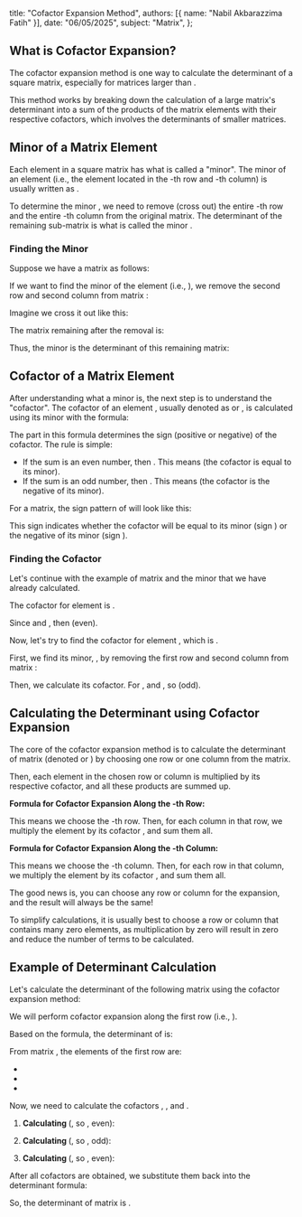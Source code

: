   title: "Cofactor Expansion Method",
  authors: [{ name: "Nabil Akbarazzima Fatih" }],
  date: "06/05/2025",
  subject: "Matrix",
};

## What is Cofactor Expansion?

The cofactor expansion method is one way to calculate the determinant of a square matrix, especially for matrices larger than <InlineMath math="2 \times 2" />.

This method works by breaking down the calculation of a large matrix's determinant into a sum of the products of the matrix elements with their respective cofactors, which involves the determinants of smaller matrices.

## Minor of a Matrix Element

Each element in a square matrix has what is called a "minor". The minor of an element <InlineMath math="a_{ij}" /> (i.e., the element located in the <InlineMath math="i" />-th row and <InlineMath math="j" />-th column) is usually written as <InlineMath math="M_{ij}" />.

To determine the minor <InlineMath math="M_{ij}" />, we need to remove (cross out) the entire <InlineMath math="i" />-th row and the entire <InlineMath math="j" />-th column from the original matrix. The determinant of the remaining sub-matrix is what is called the minor <InlineMath math="M_{ij}" />.

### Finding the Minor

Suppose we have a <InlineMath math="3 \times 3" /> matrix <InlineMath math="A" /> as follows:

<BlockMath math="A = \begin{bmatrix} a_{11} & a_{12} & a_{13} \\ a_{21} & a_{22} & a_{23} \\ a_{31} & a_{32} & a_{33} \end{bmatrix}" />

If we want to find the minor of the element <InlineMath math="a_{22}" /> (i.e., <InlineMath math="M_{22}" />), we remove the second row and second column from matrix <InlineMath math="A" />:

Imagine we cross it out like this:

<BlockMath math="A = \begin{bmatrix} a_{11} & \cancel{a_{12}} & a_{13} \\ \cancel{a_{21}} & \cancel{a_{22}} & \cancel{a_{23}} \\ a_{31} & \cancel{a_{32}} & a_{33} \end{bmatrix}" />

The matrix remaining after the removal is:

<BlockMath math="\begin{bmatrix} a_{11} & a_{13} \\ a_{31} & a_{33} \end{bmatrix}" />

Thus, the minor <InlineMath math="M_{22}" /> is the determinant of this remaining matrix:

<BlockMath math="M_{22} = \det \begin{pmatrix} a_{11} & a_{13} \\ a_{31} & a_{33} \end{pmatrix} = (a_{11} \times a_{33}) - (a_{13} \times a_{31})" />

## Cofactor of a Matrix Element

After understanding what a minor is, the next step is to understand the "cofactor". The cofactor of an element <InlineMath math="a_{ij}" />, usually denoted as <InlineMath math="k_{ij}" /> or <InlineMath math="C_{ij}" />, is calculated using its minor with the formula:

<BlockMath math="k_{ij} = (-1)^{i+j} M_{ij}" />

The <InlineMath math="(-1)^{i+j}" /> part in this formula determines the sign (positive or negative) of the cofactor. The rule is simple:

- If the sum <InlineMath math="i+j" /> is an even number, then <InlineMath math="(-1)^{i+j} = 1" />. This means <InlineMath math="k_{ij} = M_{ij}" /> (the cofactor is equal to its minor).
- If the sum <InlineMath math="i+j" /> is an odd number, then <InlineMath math="(-1)^{i+j} = -1" />. This means <InlineMath math="k_{ij} = -M_{ij}" /> (the cofactor is the negative of its minor).

For a <InlineMath math="3 \times 3" /> matrix, the sign pattern of <InlineMath math="(-1)^{i+j}" /> will look like this:

<BlockMath math="\begin{pmatrix} + & - & + \\ - & + & - \\ + & - & + \end{pmatrix}" />

This sign indicates whether the cofactor will be equal to its minor (sign <InlineMath math="+" />) or the negative of its minor (sign <InlineMath math="-" />).

### Finding the Cofactor

Let's continue with the example of matrix <InlineMath math="A" /> and the minor <InlineMath math="M_{22}" /> that we have already calculated.

The cofactor for element <InlineMath math="a_{22}" /> is <InlineMath math="k_{22}" />.

Since <InlineMath math="i=2" /> and <InlineMath math="j=2" />, then <InlineMath math="i+j = 2+2 = 4" /> (even).

<BlockMath math="k_{22} = (-1)^{2+2} M_{22} = (1) M_{22} = M_{22}" />

Now, let's try to find the cofactor for element <InlineMath math="a_{12}" />, which is <InlineMath math="k_{12}" />.

First, we find its minor, <InlineMath math="M_{12}" />, by removing the first row and second column from matrix <InlineMath math="A" />:

<BlockMath math="M_{12} = \det \begin{pmatrix} a_{21} & a_{23} \\ a_{31} & a_{33} \end{pmatrix} = (a_{21} \times a_{33}) - (a_{23} \times a_{31})" />

Then, we calculate its cofactor. For <InlineMath math="a_{12}" />, <InlineMath math="i=1" /> and <InlineMath math="j=2" />, so <InlineMath math="i+j = 1+2 = 3" /> (odd).

<BlockMath math="k_{12} = (-1)^{1+2} M_{12} = (-1) M_{12} = -M_{12}" />

## Calculating the Determinant using Cofactor Expansion

The core of the cofactor expansion method is to calculate the determinant of matrix <InlineMath math="A" /> (denoted <InlineMath math="\det(A)" /> or <InlineMath math="|A|" />) by choosing one row or one column from the matrix.

Then, each element in the chosen row or column is multiplied by its respective cofactor, and all these products are summed up.

**Formula for Cofactor Expansion Along the <InlineMath math="i" />-th Row:**

<BlockMath math="\det(A) = |A| = \sum_{j=1}^{n} a_{ij}k_{ij} = a_{i1}k_{i1} + a_{i2}k_{i2} + \dots + a_{in}k_{in}" />

This means we choose the <InlineMath math="i" />-th row. Then, for each column <InlineMath math="j" /> in that row, we multiply the element <InlineMath math="a_{ij}" /> by its cofactor <InlineMath math="k_{ij}" />, and sum them all.

**Formula for Cofactor Expansion Along the <InlineMath math="j" />-th Column:**

<BlockMath math="\det(A) = |A| = \sum_{i=1}^{n} a_{ij}k_{ij} = a_{1j}k_{1j} + a_{2j}k_{2j} + \dots + a_{nj}k_{nj}" />

This means we choose the <InlineMath math="j" />-th column. Then, for each row <InlineMath math="i" /> in that column, we multiply the element <InlineMath math="a_{ij}" /> by its cofactor <InlineMath math="k_{ij}" />, and sum them all.

The good news is, you can choose any row or column for the expansion, and the result will always be the same!

To simplify calculations, it is usually best to choose a row or column that contains many zero elements, as multiplication by zero will result in zero and reduce the number of terms to be calculated.

## Example of Determinant Calculation

Let's calculate the determinant of the following matrix <InlineMath math="P" /> using the cofactor expansion method:

<BlockMath math="P = \begin{bmatrix} 1 & 3 & 2 \\ 2 & 6 & 2 \\ 5 & 9 & 4 \end{bmatrix}" />

We will perform cofactor expansion along the first row (i.e., <InlineMath math="i=1" />).

Based on the formula, the determinant of <InlineMath math="P" /> is:

<BlockMath math="\det(P) = a_{11}k_{11} + a_{12}k_{12} + a_{13}k_{13}" />

From matrix <InlineMath math="P" />, the elements of the first row are:

- <InlineMath math="a_{11} = 1" />
- <InlineMath math="a_{12} = 3" />
- <InlineMath math="a_{13} = 2" />

Now, we need to calculate the cofactors <InlineMath math="k_{11}" />, <InlineMath math="k_{12}" />, and <InlineMath math="k_{13}" />.

1.  **Calculating <InlineMath math="k_{11}" />** (<InlineMath math="i=1, j=1" />, so <InlineMath math="i+j=2" />, even):

    <div className="flex flex-col gap-4">
      <BlockMath math="M_{11} = \det \begin{pmatrix} 6 & 2 \\ 9 & 4 \end{pmatrix} = (6 \times 4) - (2 \times 9) = 24 - 18 = 6" />
      <BlockMath math="k_{11} = (-1)^{1+1} M_{11} = (1)(6) = 6" />
    </div>

2.  **Calculating <InlineMath math="k_{12}" />** (<InlineMath math="i=1, j=2" />, so <InlineMath math="i+j=3" />, odd):

    <div className="flex flex-col gap-4">
      <BlockMath math="M_{12} = \det \begin{pmatrix} 2 & 2 \\ 5 & 4 \end{pmatrix} = (2 \times 4) - (2 \times 5) = 8 - 10 = -2" />
      <BlockMath math="k_{12} = (-1)^{1+2} M_{12} = (-1)(-2) = 2" />
    </div>

3.  **Calculating <InlineMath math="k_{13}" />** (<InlineMath math="i=1, j=3" />, so <InlineMath math="i+j=4" />, even):

    <div className="flex flex-col gap-4">
      <BlockMath math="M_{13} = \det \begin{pmatrix} 2 & 6 \\ 5 & 9 \end{pmatrix} = (2 \times 9) - (6 \times 5) = 18 - 30 = -12" />
      <BlockMath math="k_{13} = (-1)^{1+3} M_{13} = (1)(-12) = -12" />
    </div>

After all cofactors are obtained, we substitute them back into the determinant formula:

<div className="flex flex-col gap-4">
  <BlockMath math="\det(P) = a_{11}k_{11} + a_{12}k_{12} + a_{13}k_{13}" />
  <BlockMath math="\det(P) = (1)(6) + (3)(2) + (2)(-12)" />
  <BlockMath math="\det(P) = 6 + 6 - 24" />
  <BlockMath math="\det(P) = 12 - 24" />
  <BlockMath math="\det(P) = -12" />
</div>

So, the determinant of matrix <InlineMath math="P" /> is <InlineMath math="-12" />.
